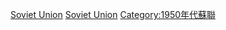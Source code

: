 {{yearcat}}
{{year by category
|m=1
|c=9
|d=5
|y=5
|cat=蘇聯
|sortkey=Soviet Union
|parent=各年苏联
|subcat=1955年各國
}}
{{Commonscat|1955 in the Soviet Union}}
[[Category:1955年亞洲|Soviet Union]]
[[Category:1955年歐洲|Soviet Union]]
[[Category:1950年代蘇聯|Category:1950年代蘇聯]]
